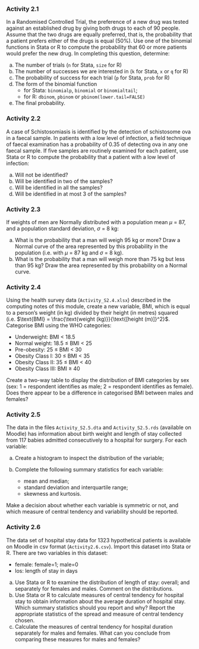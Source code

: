 ### Activity 2.1 {-}

In a Randomised Controlled Trial, the preference of a new drug was tested against an established drug by giving both drugs to each of 90 people. Assume that the two drugs are equally preferred, that is, the probability that a patient prefers either of the drugs is equal (50%). Use one of the binomial functions in Stata or R to compute the probability that 60 or more patients would prefer the new drug. In completing this question, determine:

a)	The number of trials (`n` for Stata, `size` for R)
b)	The number of successes we are interested in (`k` for Stata, `x` or `q` for R)
c)	The probability of success for each trial (`p` for Stata, `prob` for R)
d)	The form of the binomial function
    - for Stata: `binomialp`, `binomial` or `binomialtail`;
    - for R: `dbinom`, `pbinom` or `pbinom(lower.tail=FALSE)`
e)	The final probability.

### Activity 2.2 {-}

A case of Schistosomiasis is identified by the detection of schistosome ova in a faecal sample. In patients with a low level of infection, a field technique of faecal examination has a probability of 0.35 of detecting ova in any one faecal sample. If five samples are routinely examined for each patient, use Stata or R to compute the probability that a patient with a low level of infection:

a)	Will not be identified?
b)	Will be identified in two of the samples?
c)	Will be identified in all the samples?
d)	Will be identified in at most 3 of the samples?

### Activity 2.3 {-}

If weights of men are Normally distributed with a population mean $\mu$ = 87, and a population standard deviation, $\sigma$ = 8 kg:

a)	What is the probability that a man will weigh 95 kg or more?  Draw a Normal curve of the area represented by this probability in the population (i.e. with $\mu$ = 87 kg and $\sigma$ = 8 kg).
b)	What is the probability that a man will weigh more than 75 kg but less than 95 kg?  Draw the area represented by this probability on a Normal curve.

### Activity 2.4 {-}

Using the health survey data (`Activity_S2.4.xlsx`) described in the computing notes of this module, create a new variable, BMI, which is equal to a person's weight (in kg) divided by their height (in metres) squared (i.e. $\text{BMI} = \frac{\text{weight (kg)}}{\text{[height (m)]}^2}$. Categorise BMI using the WHO categories:

-   Underweight: BMI \< 18.5
-   Normal weight: 18.5 $\le$ BMI \< 25
-   Pre-obesity: 25 $\le$ BMI \< 30
-   Obesity Class I: 30 $\le$ BMI \< 35
-   Obesity Class II: 35 $\le$ BMI \< 40
-   Obesity Class III: BMI $\ge$ 40

Create a two-way table to display the distribution of BMI categories by sex (sex: 1 = respondent identifies as male; 2 = respondent identifies as female). Does there appear to be a difference in categorised BMI between males and females?

### Activity 2.5 {-}

The data in the files `Activity_S2.5.dta` and `Activity_S2.5.rds` (available on Moodle) has information about birth weight and length of stay collected from 117 babies admitted consecutively to a hospital for surgery. For each variable:

a.  Create a histogram to inspect the distribution of the variable;

b.  Complete the following summary statistics for each variable:
    - mean and median;
    - standard deviation and interquartile range;
    - skewness and kurtosis.

Make a decision about whether each variable is symmetric or not, and which measure of central tendency and variability should be reported.

### Activity 2.6 {-}
The data set of hospital stay data for 1323 hypothetical patients is available on Moodle in csv format (`Activity2.6.csv`). Import this dataset into Stata or R. There are two variables in this dataset:

- female: female=1; male=0
- los: length of stay in days

a)	Use Stata or R to examine the distribution of length of stay: overall; and separately for females and males. Comment on the distributions.
b)	Use Stata or R to calculate measures of central tendency for hospital stay to obtain information about the average duration of hospital stay. Which summary statistics should you report and why? Report the appropriate statistics of the spread and measure of central tendency chosen.
c)	Calculate the measures of central tendency for hospital duration separately for males and females. What can you conclude from comparing these measures for males and females? 
